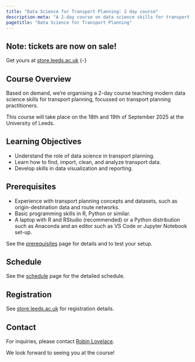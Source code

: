 ```yaml
---
title: "Data Science for Transport Planning: 2 day course"
description-meta: "A 2-day course on data science skills for transport planning practitioners, held on 18-19 September 2025 at the University of Leeds."
pagetitle: "Data Science for Transport Planning"
---
```


## Note: tickets are now on sale!

Get yours at [store.leeds.ac.uk](https://store.leeds.ac.uk/conferences-and-events/environment/institute-of-transport-studies/0925dstp2-data-science-for-transport-planning) {-}

## Course Overview

Based on demand, we're organising a 2-day course teaching modern data science skills for transport planning, focussed on transport planning practitioners.

This course will take place on the 18th and 19th of September 2025 at the University of Leeds.

## Learning Objectives

- Understand the role of data science in transport planning.
- Learn how to find, import, clean, and analyze transport data.
- Develop skills in data visualization and reporting.

## Prerequisites

- Experience with transport planning concepts and datasets, such as origin-destination data and route networks.
- Basic programming skills in R, Python or similar.
- A laptop with R and RStudio (recommended) or a Python distribution such as Anaconda and an editor such as VS Code or Jupyter Notebook set-up.

See the [prerequisites](prerequisites.qmd) page for details and to test your setup.

## Schedule

See the [schedule](schedule.qmd) page for the detailed schedule.

## Registration

See [store.leeds.ac.uk](https://store.leeds.ac.uk/conferences-and-events/environment/institute-of-transport-studies/0925dstp2-data-science-for-transport-planning) for registration details.

## Contact

For inquiries, please contact [Robin Lovelace](https://environment.leeds.ac.uk/transport/staff/953/professor-robin-lovelace).

We look forward to seeing you at the course!